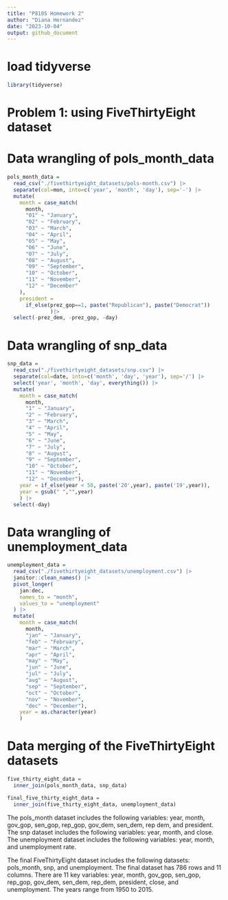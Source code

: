 ```yaml
---
title: "P8105 Homework 2"
author: "Diana Hernandez"
date: "2023-10-04"
output: github_document
---
```


# load tidyverse

```r
library(tidyverse)
```

# Problem 1: using FiveThirtyEight dataset

# Data wrangling of pols_month_data

```r
pols_month_data = 
  read_csv("./fivethirtyeight_datasets/pols-month.csv") |>
  separate(col=mon, into=c('year', 'month', 'day'), sep='-') |>
  mutate(
    month = case_match(
      month,
      "01" ~ "January",
      "02" ~ "February",
      "03" ~ "March",
      "04" ~ "April",
      "05" ~ "May",
      "06" ~ "June",
      "07" ~ "July",
      "08" ~ "August",
      "09" ~ "September",
      "10" ~ "October",
      "11" ~ "November",
      "12" ~ "December"
    ),
    president =
      if_else(prez_gop==1, paste("Republican"), paste("Democrat"))
              )|>
  select(-prez_dem, -prez_gop, -day)
```

# Data wrangling of snp_data

```r
snp_data = 
  read_csv("./fivethirtyeight_datasets/snp.csv") |>
  separate(col=date, into=c('month', 'day', 'year'), sep='/') |>
  select('year', 'month', 'day', everything()) |>
  mutate(
    month = case_match(
      month,
      "1" ~ "January",
      "2" ~ "February",
      "3" ~ "March",
      "4" ~ "April",
      "5" ~ "May",
      "6" ~ "June",
      "7" ~ "July",
      "8" ~ "August",
      "9" ~ "September",
      "10" ~ "October",
      "11" ~ "November",
      "12" ~ "December"),
    year = if_else(year < 50, paste('20',year), paste('19',year)),
    year = gsub(" ","",year) 
    ) |>
  select(-day)
```

# Data wrangling of unemployment_data

```r
unemployment_data = 
  read_csv("./fivethirtyeight_datasets/unemployment.csv") |> 
  janitor::clean_names() |>
  pivot_longer(
    jan:dec,
    names_to = "month",
    values_to = "unemployment"
  ) |> 
  mutate(
    month = case_match(
      month,
      "jan" ~ "January",
      "feb" ~ "February",
      "mar" ~ "March",
      "apr" ~ "April",
      "may" ~ "May",
      "jun" ~ "June",
      "jul" ~ "July",
      "aug" ~ "August",
      "sep" ~ "September",
      "oct" ~ "October",
      "nov" ~ "November",
      "dec" ~ "December"),
    year = as.character(year)
    )
```

# Data merging of the FiveThirtyEight datasets

```r
five_thirty_eight_data =
  inner_join(pols_month_data, snp_data)

final_five_thirty_eight_data =
  inner_join(five_thirty_eight_data, unemployment_data)
```

The pols_month dataset includes the following variables: year, month, gov_gop, sen_gop, rep_gop, gov_dem, sen_dem, rep dem, and president. The snp dataset includes the following variables: year, month, and close. The unemployment dataset includes the following variables: year, month, and unemployment rate.

The final FiveThirtyEight dataset includes the following datasets: pols_month, snp, and unemployment. The final dataset has 786 rows and 11 columns. There are 11 key variables: year, month, gov_gop, sen_gop, rep_gop, gov_dem, sen_dem, rep_dem, president, close, and unemployment. The years range from 1950 to 2015. 